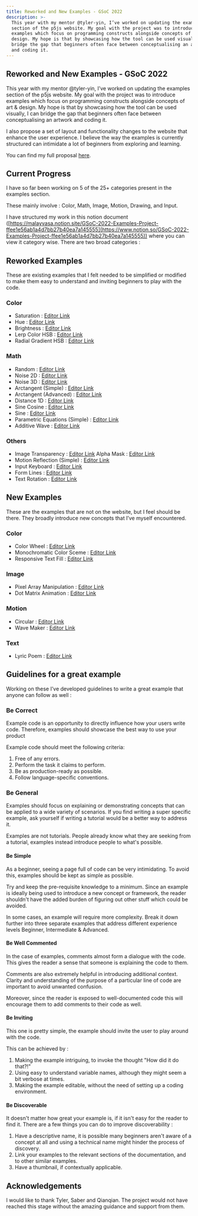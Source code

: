```yaml
---
title: Reworked and New Examples - GSoC 2022
description: >-
  This year with my mentor @tyler-yin, I’ve worked on updating the examples
  section of the p5js website. My goal with the project was to introduce
  examples which focus on programming constructs alongside concepts of art &
  design. My hope is that by showcasing how the tool can be used visually, I can
  bridge the gap that beginners often face between conceptualising an artwork
  and coding it.
---
```

## Reworked and New Examples - GSoC 2022

This year with my mentor @tyler-yin, I’ve worked on updating the examples section of the p5js website. My goal with the project was to introduce examples which focus on programming constructs alongside concepts of art & design. My hope is that by showcasing how the tool can be used visually, I can bridge the gap that beginners often face between conceptualising an artwork and coding it.

I also propose a set of layout and functionality changes to the website that enhance the user experience. I believe the way the examples is currently structured can intimidate a lot of beginners from exploring and learning.

You can find my full proposal [here](https://summerofcode.withgoogle.com/media/user/bad5e07f0969/proposal/gAAAAABjD1624v_zls-M-HNtpmsqjHRz0xzwXQuSzMLP3JgcdJ2uEMqJ5r4URH1Gk4qmJFMhS3f2zuuAvFglM-TFS2VWbtQGjccnF3FzmW6FwG1T4l6Y9I4=.pdf).

## Current Progress

I have so far been working on 5 of the 25+ categories present in the examples section.

These mainly involve : Color, Math, Image, Motion, Drawing, and Input.

I have structured my work in this notion document ([https://malayvasa.notion.site/GSoC-2022-Examples-Project-ffee1e56ab1a4d7bb27b40ea7a145555](https://www.notion.so/GSoC-2022-Examples-Project-ffee1e56ab1a4d7bb27b40ea7a145555)) where you can view it category wise. There are two broad categories :

## Reworked Examples

These are existing examples that I felt needed to be simplified or modified to make them easy to understand and inviting beginners to play with the code.

### Color

* Saturation : [Editor Link](https://editor.p5js.org/malayvasa2001/sketches/D_diJGx3z)
* Hue : [Editor Link](https://editor.p5js.org/malayvasa2001/sketches/cp-vOyVaN)
* Brightness : [Editor Link](https://editor.p5js.org/malayvasa2001/sketches/ePCMD0Qva)
* Lerp Color HSB : [Editor Link](https://editor.p5js.org/malayvasa2001/sketches/MXJuQ6PXQ)
* Radial Gradient HSB : [Editor Link](https://editor.p5js.org/malayvasa2001/sketches/oLbAZAYiu)

### Math

* Random : [Editor Link](https://editor.p5js.org/malayvasa2001/sketches/q4UHuGgOf)
* Noise 2D : [Editor Link](https://editor.p5js.org/malayvasa2001/sketches/vMJrphk9M)
* Noise 3D : [Editor Link](https://editor.p5js.org/malayvasa2001/sketches/lk1oVQzbx)
* Arctangent (Simple) : [Editor Link](https://editor.p5js.org/malayvasa2001/sketches/jaiw_N5sb)
* Arctangent (Advanced) : [Editor Link](https://editor.p5js.org/malayvasa2001/sketches/2yRK0w1q6)
* Distance 1D : [Editor Link](https://editor.p5js.org/malayvasa2001/sketches/UL3NmUPa6)
* Sine Cosine : [Editor Link](https://editor.p5js.org/malayvasa2001/sketches/pGHOS_8ks)
* Sine : [Editor Link](https://editor.p5js.org/malayvasa2001/sketches/fP-4RSNHR)
* Parametric Equations (Simple) : [Editor Link](https://editor.p5js.org/malayvasa/sketches/7oeYm1cPy)
* Additive Wave : [Editor Link](https://editor.p5js.org/malayvasa2001/sketches/O_mktBiqU)

### Others

* Image
  Transparency : [Editor Link](https://editor.p5js.org/malayvasa2001/sketches/FHFm3jHQv)
  Alpha Mask : [Editor Link](https://editor.p5js.org/malayvasa2001/sketches/CARbnWpzw)
* Motion
  Reflection (Simple) : [Editor Link](https://editor.p5js.org/malayvasa2001/sketches/jtmKm8sRx)
* Input
  Keyboard : [Editor Link](https://editor.p5js.org/malayvasa2001/sketches/Pi2EyKvlg)
* Form
  Lines : [Editor Link](https://editor.p5js.org/malayvasa2001/sketches/MgithbMo6)
* Text
  Rotation : [Editor Link](https://editor.p5js.org/malayvasa2001/sketches/QkPp1hvsd)

## New Examples

These are the examples that are not on the website, but I feel should be there. They broadly introduce new concepts that I’ve myself encountered.

### Color

* Color Wheel : [Editor Link](https://editor.p5js.org/malayvasa2001/sketches/9K5GEkGT9)
* Monochromatic Color Sceme : [Editor Link](https://editor.p5js.org/malayvasa2001/sketches/lomRnGCUd)
* Responsive Text Fill : [Editor Link](https://editor.p5js.org/malayvasa2001/sketches/wAO-2_vcL)

### Image

* Pixel Array Manipulation : [Editor Link](https://editor.p5js.org/malayvasa2001/sketches/YTy8LlSFq)
* Dot Matrix Animation : [Editor Link](https://editor.p5js.org/malayvasa2001/sketches/nDxraaJ8u)

### Motion

* Circular : [Editor Link](https://editor.p5js.org/malayvasa2001/sketches/vpNF676Z5)
* Wave Maker : [Editor Link](https://editor.p5js.org/malayvasa2001/sketches/zNeDx6t7M)

### Text

* Lyric Poem : [Editor Link](https://editor.p5js.org/malayvasa2001/sketches/aC1oUxpAo)

## Guidelines for a great example

Working on these I’ve developed guidelines to write a great example that anyone can follow as well :

### Be Correct

Example code is an opportunity to directly influence how your users write code. Therefore, examples should showcase the best way to use your product

Example code should meet the following criteria:

1. Free of any errors.
2. Perform the task it claims to perform.
3. Be as production-ready as possible.
4. Follow language-specific conventions.

### Be General

Examples should focus on explaining or demonstrating concepts that can be applied to a wide variety of scenarios. If you find writing a super specific example, ask yourself if writing a tutorial would be a better way to address it.

Examples are not tutorials. People already know what they are seeking from a tutorial, examples instead introduce people to what's possible.

#### Be Simple

As a beginner, seeing a page full of code can be very intimidating. To avoid this, examples should be kept as simple as possible.

Try and keep the pre-requisite knowledge to a minimum. Since an example is ideally being used to introduce a new concept or framework, the reader shouldn't have the added burden of figuring out other stuff which could be avoided.

In some cases, an example will require more complexity. Break it down further into three separate examples that address different experience levels Beginner, Intermediate & Advanced.

#### Be Well Commented

In the case of examples, comments almost form a dialogue with the code. This gives the reader a sense that someone is explaining the code to them.

Comments are also extremely helpful in introducing additional context. Clarity and understanding of the purpose of a particular line of code are important to avoid unwanted confusion.

Moreover, since the reader is exposed to well-documented code this will encourage them to add comments to their code as well.

#### Be Inviting

This one is pretty simple, the example should invite the user to play around with the code.

This can be achieved by :

1. Making the example intriguing, to invoke the thought "How did it do that?!"
2. Using easy to understand variable names, although they might seem a bit verbose at times.
3. Making the example editable, without the need of setting up a coding environment.

#### Be Discoverable

It doesn't matter how great your example is, if it isn't easy for the reader to find it. There are a few things you can do to improve discoverability :

1. Have a descriptive name, it is possible many beginners aren't aware of a concept at all and using a technical name might hinder the process of discovery.
2. Link your examples to the relevant sections of the documentation, and to other similar examples.
3. Have a thumbnail, if contextually applicable.

## Acknowledgements

I would like to thank Tyler, Saber and Qianqian. The project would not have reached this stage without the amazing guidance and support from them.
